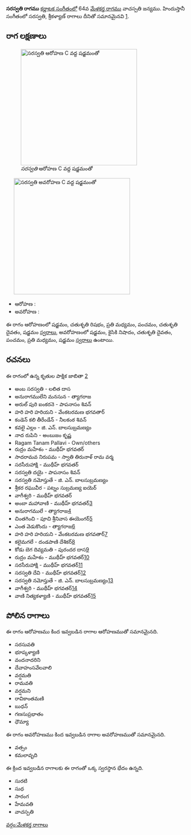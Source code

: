 {{Infobox ragam
	| name          	= సరస్వతి
	| synonym	    	= 
	| mela          	= 
	| chakra        	= 
	| janaka        	= 
	| type          	= ఔదవ
	| arohanam      	= {{svaraC|S|R2|M2|P|D2|S'}} 
	| avarohanam    	= {{svaraC|S'|N2|D2|P|M2|S}}
	| jeeva         	=
	| chhaya        	=
	| nyasa         	=
	| vishesha      	= 
	| equivalent  		= సరస్వతి, శ్రీకళ్యాణ్
}}
{{కర్ణాటక సంగీత రాగాలు}}
'''సరస్వతి రాగము''' [[కర్ణాటక సంగీతం]]లో 64వ [[మేళకర్త రాగము]] వాచస్పతి జన్యము.  హిందుస్తానీ సంగీతంలో సరస్వతి, శ్రీకళ్యాణ్ రాగాలు దీనితో సమానమైనవి [https://karnatik.com/hcragatable.shtml].


==రాగ లక్షణాలు==
[[Image:sarasvati_ar_kb2wiki.png|thumb|right|316px|''సరస్వతి'' ఆరోహణ C వద్ద షడ్జమంతో]]
	[[Image:sarasvati_av_kb2wiki.png|thumb|right|316px|''సరస్వతి'' అవరోహణ C వద్ద షడ్జమంతో]]

* ఆరోహణ : {{svaraC|S|R2|M2|P|D2|S'}} 
* అవరోహణ : {{svaraC|S'|N2|D2|P|M2|S}}

ఈ రాగం ఆరోహణంలో షడ్జమం, చతుశృతి రిషభం, ప్రతి మధ్యమం, పంచమం, చతుశృతి దైవతం, షడ్జమం [[స్వరాలు]], అవరోహణంలో షడ్జమం, కైసికి నిషాదం, చతుశృతి దైవతం, పంచమం, ప్రతి మధ్యమం, షడ్జమం [[స్వరాలు]] ఉంటాయి.

==రచనలు==
ఈ రాగంలో ఉన్న కృతుల పాక్షిక జాబితా [https://github.com/ssrihari/ragavardhini/blob/master/ragas/kritis.psv]
* అంబ సరస్వతి - లలిత దాస
* అనురాగములేని మనసున - త్యాగరాజ
* అరుల్ పురి ఐంకరనె - పాపనాసం  శివన్
* హరి హరి హరియని - వేంకటరమణ భగవతార్
* కండెన్  కలి తీరేండేన్ - నీలకంఠ  శివన్
* కవలై ఎల్లం - జి. ఎన్. బాలసుబ్రమణ్యం
* నాద రుపిని - అంబుజం కృష్ణ
* Ragam Tanam Pallavi - Own/others
* రుద్రం మహేశం - ముథీహ్ భగవతర్
* సాదరామవ  నిరుపమ - స్వాతి తిరునాళ్ రామ వర్మ
* సరసీరుహాక్షి - ముథీహ్ భగవతర్
* సరస్వతి దయై - పాపనాసం  శివన్
* సరస్వతి నమోస్తుతే - జి. ఎన్. బాలసుబ్రమణ్యం
* శ్రీకర రఘువీర - పట్నం సుబ్రమణ్య ఐయెర్
* వాగీశ్వరి - ముథీహ్ భగవతర్
* అంబా మహావాణి - ముథీహ్ భగవతర్[http://www.karnatik.com/c2025.shtml]
* అనురాగములే - త్యాగరాజ[http://www.karnatik.com/c1338.shtml]
* చింతగించి - పూచి శ్రీనివాస ఈయెంగర్[http://www.karnatik.com/c3228.shtml]
* ఎంత వెడుకొందు - త్యాగరాజ[http://www.karnatik.com/c2309.shtml]
* హరి హరి హరియని - వేంకటరమణ భగవతార్[http://www.karnatik.com/c3172.shtml]
* కలైమగలే - దండపాణి దేశికర్[http://www.karnatik.com/c1276.shtml]
* కోడు బెగ దివ్యమతి - పురందర దాస[http://www.karnatik.com/c1244.shtml]
* రుద్రం మహేశం - ముథీహ్ భగవతర్[http://www.karnatik.com/c1970.shtml]
* సరసీరుహాక్షి - ముథీహ్ భగవతర్[http://www.karnatik.com/c2041.shtml]
* సరస్వతి దేవి - ముథీహ్ భగవతర్[http://www.karnatik.com/c1712.shtml]
* సరస్వతి నమోస్తుతే - జి. ఎన్. బాలసుబ్రమణ్యం[http://www.karnatik.com/c2517.shtml]
* వాగీశ్వరి - ముథీహ్ భగవతర్[http://www.karnatik.com/c2180.shtml]
* వాణి నిత్యకళ్యాణి - ముథీహ్ భగవతర్[http://www.karnatik.com/c2181.shtml]




==పోలిన రాగాలు==
ఈ రాగం ఆరోహణము కింద ఇవ్వబడిన రాగాల ఆరోహణముతో సమానమైనది.
* సరసువతి
* భూప్కళ్యాణి
* వందనాదరిని
* దేవాహంసవేలవాలి
* వర్షమతి
* రామవతి
* వర్షమని
* రావికాంతమణి
* బుధన్
* గణసుప్రభాతం
* ధౌమ్యా

ఈ రాగం అవరోహణము కింద ఇవ్వబడిన రాగాల అవరోహణముతో సమానమైనది.
* వత్సం
* కమలావృది

ఈ క్రింద ఇవ్వబడిన రాగాలకు ఈ రాగంతో ఒక్క స్వరస్థాన భేదం ఉన్నది.
* సురటి
* సుధ
* సారంగ
* హేమవతి
* వాచస్పతి



[[వర్గం:మేళకర్త రాగాలు]]